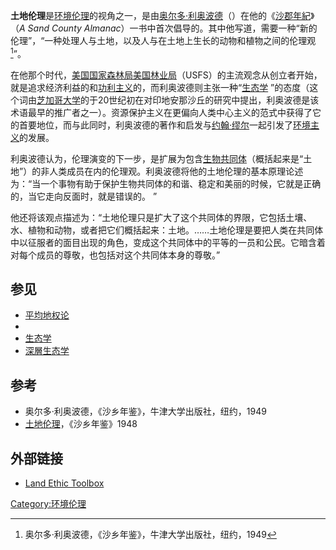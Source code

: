 '''土地伦理'''是[[环境伦理|环境伦理]]的视角之一，是由[[奥尔多·利奥波德|奥尔多·利奥波德]]（{{lang|en|Aldo Leopold}}）在他的《[[沙郡年紀|沙郡年紀]]》（''A Sand County Almanac''）一书中首次倡导的。其中他写道，需要一种“新的伦理”，“一种处理人与土地，以及人与在土地上生长的动物和植物之间的伦理观<ref>奥尔多·利奥波德，《沙乡年鉴》，牛津大学出版社，纽约，1949</ref>”。

在他那个时代，[[美国国家森林局美国林业局|美国国家森林局美国林业局]]（USFS）的主流观念从创立者{{tsl|en|Gifford Pinchot|吉福德·平肖}}开始，就是追求经济利益的和[[功利主义|功利主义]]的，而利奥波德则主张一种“[[生态学|生态学]] ”的态度（这个词由[[芝加哥大学|芝加哥大学]]的{{tsl|en|Henry Chandler Cowles|亨利·钱德勒·考尔斯}}于20世纪初在对印地安那沙丘的研究中提出，利奥波德是该术语最早的推广者之一）。资源保护主义在更偏向人类中心主义的{{tsl|en|resource management|资源管理}}范式中获得了它的首要地位，而与此同时，利奥波德的著作和启发与[[约翰·缪尔|约翰·缪尔]]一起引发了[[环境主义|环境主义]]的发展。{{fact|time=2008-08}}

利奥波德认为，伦理演变的下一步，是扩展为包含[[生物共同体|生物共同体]]（概括起来是“土地”）的非人类成员在内的伦理观。利奥波德将他的土地伦理的基本原理论述为：“当一个事物有助于保护生物共同体的和谐、稳定和美丽的时候，它就是正确的，当它走向反面时，就是错误的。 ” 

他还将该观点描述为：“土地伦理只是扩大了这个共同体的界限，它包括土壤、水、植物和动物，或者把它们概括起来：土地。……土地伦理是要把人类在共同体中以征服者的面目出现的角色，变成这个共同体中的平等的一员和公民。它暗含着对每个成员的尊敬，也包括对这个共同体本身的尊敬。” 

==参见==
* [[平均地权|平均地权论]]
* {{tsl|en|Southern Agrarians|南部地域主義者}}
* [[生态学|生态学]]
* [[深層生态学|深層生态学]]

==参考==
<references/>
* 奥尔多·利奥波德，《沙乡年鉴》，牛津大学出版社，纽约，1949
* [https://web.archive.org/web/20090124033522/http://www.luminary.us/leopold/land_ethic.html 土地伦理]，《沙乡年鉴》1948

==外部链接==
* [https://web.archive.org/web/20071107173927/http://www.wilderness.org/AboutUs/LandEthicToolbox/Introduction.cfm?TopLevel=About Land Ethic Toolbox]

[[Category:环境伦理|Category:环境伦理]]